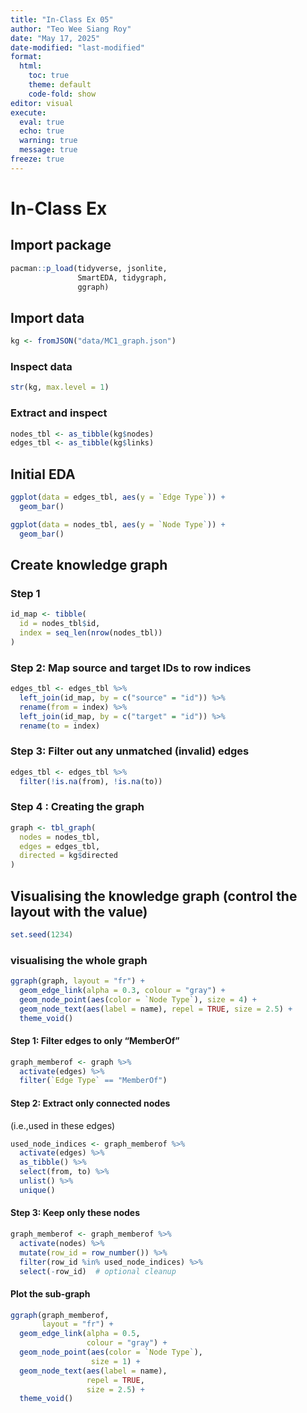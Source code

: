 ```yaml
---
title: "In-Class Ex 05"
author: "Teo Wee Siang Roy"
date: "May 17, 2025"
date-modified: "last-modified"
format:
  html:
    toc: true
    theme: default
    code-fold: show
editor: visual
execute:
  eval: true
  echo: true
  warning: true
  message: true
freeze: true
---
```


# In-Class Ex 

## Import package

```r
pacman::p_load(tidyverse, jsonlite,
               SmartEDA, tidygraph,
               ggraph)

```


## Import data
```r
kg <- fromJSON("data/MC1_graph.json")

```

### Inspect data 

```r
str(kg, max.level = 1)

```
### Extract and inspect

```r
nodes_tbl <- as_tibble(kg$nodes)
edges_tbl <- as_tibble(kg$links)
```

## Initial EDA 

```r

ggplot(data = edges_tbl, aes(y = `Edge Type`)) +
  geom_bar()
```
```r

ggplot(data = nodes_tbl, aes(y = `Node Type`)) +
  geom_bar()
```



## Create knowledge graph 

### Step 1 

```r
id_map <- tibble(
  id = nodes_tbl$id,
  index = seq_len(nrow(nodes_tbl))
)
```

### Step 2: Map source and target IDs to row indices 

```r
edges_tbl <- edges_tbl %>%
  left_join(id_map, by = c("source" = "id")) %>%
  rename(from = index) %>%
  left_join(id_map, by = c("target" = "id")) %>%
  rename(to = index)

```
### Step 3: Filter out any unmatched (invalid) edges

```r
edges_tbl <- edges_tbl %>%
  filter(!is.na(from), !is.na(to))


```

### Step 4 : Creating the graph

```r
graph <- tbl_graph(
  nodes = nodes_tbl,
  edges = edges_tbl,
  directed = kg$directed
)

```

## Visualising the knowledge graph (control the layout with the value)

```r
set.seed(1234)
```


### visualising the whole graph
```r
ggraph(graph, layout = "fr") +
  geom_edge_link(alpha = 0.3, colour = "gray") +
  geom_node_point(aes(color = `Node Type`), size = 4) +
  geom_node_text(aes(label = name), repel = TRUE, size = 2.5) +
  theme_void()

```

#### Step 1: Filter edges to only "MemberOf"

```r
graph_memberof <- graph %>%
  activate(edges) %>%
  filter(`Edge Type` == "MemberOf")


```


#### Step 2: Extract only connected nodes 
(i.e.,used in these edges)
```r
used_node_indices <- graph_memberof %>%
  activate(edges) %>%
  as_tibble() %>%
  select(from, to) %>%
  unlist() %>%
  unique()

```

#### Step 3: Keep only these nodes
```r
graph_memberof <- graph_memberof %>%
  activate(nodes) %>%
  mutate(row_id = row_number()) %>%
  filter(row_id %in% used_node_indices) %>%
  select(-row_id)  # optional cleanup


```

#### Plot the sub-graph
```r
ggraph(graph_memberof,
       layout = "fr") +
  geom_edge_link(alpha = 0.5,
                 colour = "gray") +
  geom_node_point(aes(color = `Node Type`),
                  size = 1) +
  geom_node_text(aes(label = name),
                 repel = TRUE,
                 size = 2.5) +
  theme_void()

```